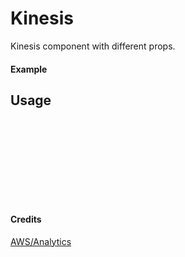 
<Meta of={Kinesis} title="AWS/Analytics/Kinesis" />

# Kinesis

Kinesis component with different props.

#### Example

<Canvas of={Kinesis.Primary} />

## Usage

```ts
import { Kinesis } from "yadl-ui";

const Example = () => {
  return (
      <Kinesis />
  );
};

export default Example;
```

#### Credits
[AWS/Analytics](https://aws-icons.com/)
